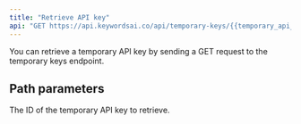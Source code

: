 ```yaml
---
title: "Retrieve API key"
api: "GET https://api.keywordsai.co/api/temporary-keys/{{temporary_api_key_id}}/"
---
```


You can retrieve a temporary API key by sending a GET request to the temporary keys endpoint.

## Path parameters

<ParamField path="temporary_api_key_id" type="string">
  The ID of the temporary API key to retrieve.
</ParamField>

